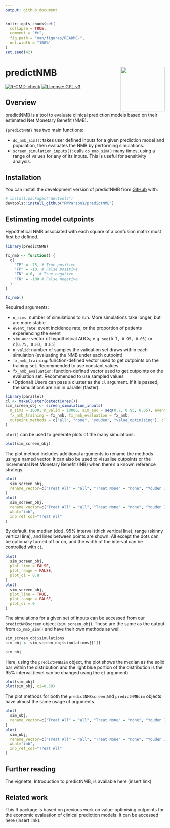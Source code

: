 ```yaml
---
output: github_document
---
```


<!-- README.md is generated from README.Rmd. Please edit that file -->

```r
knitr::opts_chunk$set(
  collapse = TRUE,
  comment = "#>",
  fig.path = "man/figures/README-",
  out.width = "100%"
)
set.seed(42)
```

# predictNMB <a href='https://github.com/RWParsons/predictNMB'><img src='man/figures/logo.png' align="right" height="139" /></a>

<!-- badges: start -->
[![R-CMD-check](https://github.com/RWParsons/predictNMB/workflows/R-CMD-check/badge.svg)](https://github.com/RWParsons/predictNMB/actions)
[![License: GPL v3](https://img.shields.io/badge/License-GPLv3-blue.svg)](https://www.gnu.org/licenses/gpl-3.0)
<!-- badges: end -->

## Overview

predictNMB is a tool to evaluate clinical prediction models based on their estimated Net Monetary Benefit (NMB).

`{predictNMB}` has two main functions: 

- `do_nmb_sim()`: takes user defined inputs for a given prediction model and population, then evaluates the NMB by performing simulations.
- `screen_simulation_inputs()`: calls `do_nmb_sim()` many times, using a range of values for any of its inputs. This is useful for sensitivity analysis.

## Installation

You can install the development version of predictNMB from [GitHub](https://github.com/) with:

``` r
# install.packages("devtools")
devtools::install_github("RWParsons/predictNMB")
```

## Estimating model cutpoints

Hypothetical NMB associated with each square of a confusion matrix must first be defined.

```r
library(predictNMB)

fx_nmb <- function() {
  c(
    "TP" = -75, # True positive
    "FP" = -10, # False positive
    "TN" = 0,  # True negative
    "FN" = -100 # False negative
  )
}

fx_nmb()

```

Required arguments:

- `n_sims`: number of simulations to run. More simulations take longer, but are more stable
<br>
- `event_rate`: event incidence rate, or the proportion of patients experiencing the event
<br>
- `sim_auc`: vector of hypothetical AUCs; e.g. `seq(0.7, 0.95, 0.05)` or `c(0.75, 0.80, 0.85)`
<br>
- `n_valid`: number of samples the validation set draws within each simulation (evaluating the NMB under each cutpoint)
<br>
- `fx_nmb_training`: function-defined vector used to get cutpoints on the training set. Recommended to use constant values
<br>
- `fx_nmb_evaluation`: function-defined vector used to get cutpoints on the evaluation set. Recommended to use sampled values
<br>
- (Optional) Users can pass a cluster as the `cl` argument. If it is passed, the simulations are run in parallel (faster).
<br>

```r
library(parallel)
cl <- makeCluster(detectCores())
sim_screen_obj <- screen_simulation_inputs(
  n_sims = 1000, n_valid = 10000, sim_auc = seq(0.7, 0.95, 0.05), event_rate = 0.1,
  fx_nmb_training = fx_nmb, fx_nmb_evaluation = fx_nmb,
  cutpoint_methods = c("all", "none", "youden", "value_optimising"), cl = cl
)
```

`plot()` can be used to generate plots of the many simulations.

```r
plot(sim_screen_obj)
```

The plot method includes additional arguments to rename the methods using a named vector. It can also be used to visualise cutpoints or the Incremental Net Monetary Benefit (INB) when there's a known reference strategy.

```r
plot(
  sim_screen_obj, 
  rename_vector=c("Treat All" = "all", "Treat None" = "none", "Youden Index" = "youden", "Value-Optimising" = "value_optimising")
)
plot(
  sim_screen_obj, 
  rename_vector=c("Treat All" = "all", "Treat None" = "none", "Youden Index" = "youden", "Value-Optimising" = "value_optimising"),
  what="inb",
  inb_ref_col="Treat All"
)
```

By default, the median (dot), 95% interval (thick vertical line), range (skinny vertical line), and lines between points are shown. All except the dots can be optionally turned off or on, and the width of the interval can be controlled with `ci`.

```r
plot(
  sim_screen_obj,
  plot_line = FALSE,
  plot_range = FALSE,
  plot_ci = 0.8
)
plot(
  sim_screen_obj,
  plot_line = TRUE,
  plot_range = FALSE,
  plot_ci = 0
)
```

The simulations for a given set of inputs can be accessed from our `predictNMBscreen` object (`sim_screen_obj`). These are the same as the output from `do_nmb_sim()` and have their own methods as well. 

```r
sim_screen_obj$simulations
sim_obj <- sim_screen_obj$simulations[[1]]

sim_obj
```

Here, using the `predictNMBsim` object, the plot shows the median as the solid bar within the distribution and the light blue portion of the distribution is the 95% interval (level can be changed using the `ci` argument).

```r
plot(sim_obj)
plot(sim_obj, ci=0.50)
```

The plot methods for both the `predictNMBscreen` and `predictNMBsim` objects have almost the same usage of arguments.

```r
plot(
  sim_obj, 
  rename_vector=c("Treat All" = "all", "Treat None" = "none", "Youden Index" = "youden", "Value-Optimising" = "value_optimising")
)
plot(
  sim_obj, 
  rename_vector=c("Treat All" = "all", "Treat None" = "none", "Youden Index" = "youden", "Value-Optimising" = "value_optimising"),
  what="inb",
  inb_ref_col="Treat All"
)
```

## Further reading
The vignette, Introduction to predictNMB, is available here (insert link)

## Related work
This R package is based on previous work on value-optimising cutpoints for the economic evaluation of clinical prediction models. It can be accessed here (insert link).
